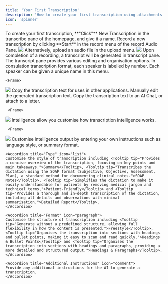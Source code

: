 ```yaml
---
title: 'Your First Transcription'
description: 'How to create your first transcription using attachments or a live recording.'
icon: 'spinner'
---
```


<Steps>
  <Step title="Transcription Type">
  To create your first transcription, **"Click"** New Transcription in the transcribe pane of the homepage, and give it a name.


  </Step>
  <Step title="Record and Upload Audio">
  Record a new transcription by clicking **Start** in the record menu of the record Audio Pane. 
<Frame>
  <img src="/images/recordtranscript.jpg" />
</Frame>
Alternatively, upload an audio file in the upload menu.
<Frame>
  <img src="/images/upload audio.jpg" />
</Frame>

  </Step>
  <Step title="Transcription Generated">
  Upon completion of a recording, a transcript will be generated in transcript pane. The transcript pane provides various editing and organisation options.
  
<AccordionGroup>
  <Accordion title="Name Speakers" icon="microphone">
    In consulation transcription format, each speaker is labelled by number. Each speaker can be given a unique name in this menu.

    <Frame>
  <img src="/images/namespeaker.jpg" />
    </Frame>

  </Accordion>

  <Accordion title="Copy" icon="copy">
    Copy the transcription text for uses in other applications.
  </Accordion>

  <Accordion title="Edit" icon="pencil">
    Manually edit the generated transcription text.
  </Accordion>

  <Accordion title="Action Menu" icon="bolt">
    Copy the transcription text to an <Tooltip tip="Ask AI questions regarding your letter">AI Chat</Tooltip>, or <Tooltip tip="Allows you to link a patient letter and transcript file">attach to a letter</Tooltip>.  

     <Frame>
  <img src="/images/save.jpg" />
    </Frame>

  </Accordion>
</AccordionGroup>

  </Step>

  <Step title="Intelligence">
     Intelligence allow you customise how transcription intelligence works.

     <Frame>
  <img src="/images/manageintelligence.jpg" />
</Frame>

  <AccordionGroup>
    <Accordion title="Custom Instructions" icon="wand-magic-sparkles">
    Customise intelligence output by entering your own instructions such as language style, or summary format.
    </Accordion>

    <Accordion title="Type" icon="list">
    Customise the style of transcription including <Tooltip tip="Provides a concise overview of the transcription, focusing on key points and main takeaways.">Summary</Tooltip>, <Tooltip tip="Transcribes the dictation using the SOAP format (Subjective, Objective, Assessment, Plan), a standard method for documenting clinical notes.">SOAP Notes</Tooltip>, <Tooltip tip="Simplifies the dictation to make it easily understandable for patients by removing medical jargon and technical terms,">Patient-Friendly</Tooltip> and <Tooltip tip="Provides a thorough and in-depth transcription of the dictation, including all details and observations with minimal summarisation.">Detailed Report</Tooltip>.
    </Accordion>

    <Accordion title="Format" icon="paragraph">
    Customise the structure of transcription including <Tooltip tip="Generate without a predefined structure, allowing full flexibility in how the content is presented.">Freestyle</Tooltip>, <Tooltip tip="Organises the transcription into sections with headings and bullet points, making it easy to scan and read quickly.">Headings & Bullet Points</Tooltip> and <Tooltip tip="Organises the transcription into sections with headings and paragraphs, providing a more detailed and structured output.">Headings & Paragraphs</Tooltip>.
    </Accordion>

    <Accordion title="Additional Instructions" icon="comment">
    Provide any additional instructions for the AI to generate a transcription.
    </Accordion>
  </AccordionGroup>

  </Step>

</Steps>


